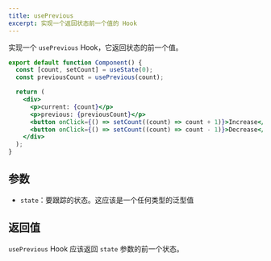 ```yaml
---
title: usePrevious
excerpt: 实现一个返回状态前一个值的 Hook
---
```


实现一个 `usePrevious` Hook，它返回状态的前一个值。

```jsx
export default function Component() {
  const [count, setCount] = useState(0);
  const previousCount = usePrevious(count);

  return (
    <div>
      <p>current: {count}</p>
      <p>previous: {previousCount}</p>
      <button onClick={() => setCount((count) => count + 1)}>Increase</button>
      <button onClick={() => setCount((count) => count - 1)}>Decrease</button>
    </div>
  );
}
```

## 参数

* `state`：要跟踪的状态。这应该是一个任何类型的泛型值

## 返回值

`usePrevious` Hook 应该返回 `state` 参数的前一个状态。
